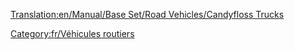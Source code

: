 [[Translation:en/Manual/Base Set/Road Vehicles/Candyfloss Trucks]]

{{fr/Vehicule routier|nom      = Camion de barbe à papa MightyMover
  |img      = en/CandyflossTruck.png
  |prix     = 4 797£ (9 594$)
  |vitesse  = 48 km/h (30 mph)
  |annualite= 421£ (842$)
  |design   = 1935
  |vie      = 15
  |capacite = 17 tonnes de [[fr/Manual/Base Set/Cargos/Barbe à papa|barbe à papa]]
}}
{{fr/Vehicule routier|nom      = Camion de barbe à papa Powernaught
  |img      = en/CandyflossTruck.png
  |prix     = 6 027£ (12 054$)
  |vitesse  = 88 km/h (55 mph)
  |annualite= 787£ (1 574$)
  |design   = 1976
  |vie      = 15
  |capacite = 19 tonnes de [[fr/Manual/Base Set/Cargos/Barbe à papa|barbe à papa]]
}}
{{fr/Vehicule routier|nom      = Camion de barbe à papa Wizzowow
  |img      = en/CandyflossTruck.png
  |prix     = 6 437£ (12 874$)
  |vitesse  = 112 km/h (70 mph)
  |annualite= 1 125£ (2 250$)
  |design   = 2013
  |vie      = 15
  |capacite = 22 tonnes de [[fr/Manual/Base Set/Cargos/Barbe à papa|barbe à papa]]
}}
[[Category:fr/Véhicules routiers]]